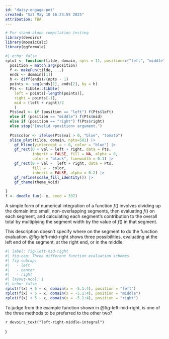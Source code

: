 ```yaml
---
id: "daisy-engage-pot"
created: "Sat May 10 16:23:55 2025"
attribution: TBA
---
```


```r
# For stand-alone compilation testing
library(devoirs)
library(mosaicCalc)
library(ggformula)
```

::: {#exr-daisy-engage-pot}
```r
#| echo: false
rplot <- function(tilde, domain, npts = 11, position=c("left", "middle", "right"), ...) {
  position = match.arg(position)
  f <- makeFun(tilde, ...)
  ends <- domain[[1]]
  h <- diff(ends)/(npts - 1)
  points <- seq(ends[1], ends[2], by = h)
  Pts <- tibble::tibble(
    left = points[-length(points)],
    right = points[-1],
    mid = (left + right)/2
    )
  Pts$val <- if (position == "left") f(Pts$left)
  else if (position == "middle") f(Pts$mid)
  else if (position == "right") f(Pts$right)
  else stop("Invalid <position> argument.")
   
  Pts$color <- ifelse(Pts$val > 0, "blue", "tomato")
  slice_plot(tilde, domain, npts=501) |>
    gf_hline(yintercept = ~ 0, color = "blue") |>
    gf_rect(0 + val ~ left + right, data = Pts,
            inherit = FALSE, fill = NA, alpha = 0, 
            color = "black", linewidth = 0.1) |>
    gf_rect(0 + val ~  left + right, data = Pts, 
            fill = ~ color, 
            inherit = FALSE, alpha = 0.2) |>
    gf_refine(scale_fill_identity()) |>
    gf_theme(theme_void)
  
}
f <- doodle_fun(~ x, seed = 397)
```

A simple form of numerical integration of a function $f()$ involves dividing up the domain into small, non-overlapping segments, then evaluating $f()$ on each segment, and calculating each segment's contribution to the overall total by multiplying the segment width by the value of $f()$ in that segment.

This description doesn't specify where on the segment to do the function evaluation. @fig-left-mid-right shows three possibilities, evaluating at the left end of the segment, at the right end, or in the middle.

```r
#| label: fig-left-mid-right
#| fig-cap: Three different function evaluation schemes.
#| fig-subcap: 
#|   - left
#|   - center
#|   - right
#| layout-ncol: 1
#| echo: false
rplot(f(x) + 5 ~ x, domain(x = -5.1:4), position = "left")
rplot(f(x) + 5 ~ x, domain(x = -5.1:4), position = "middle")
rplot(f(x) + 5 ~ x, domain(x = -5.1:4), position = "right")
```

To judge from the example function shown in @fig-left-mid-right, is one of the three methods to be preferred to the other two?

`r devoirs_text("left-right-middle-integral")`


:::
 <!-- end of exr-daisy-engage-pot -->)

